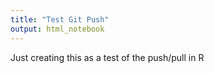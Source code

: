 ```yaml
---
title: "Test Git Push"
output: html_notebook
---
```

Just creating this as a test of the push/pull in R